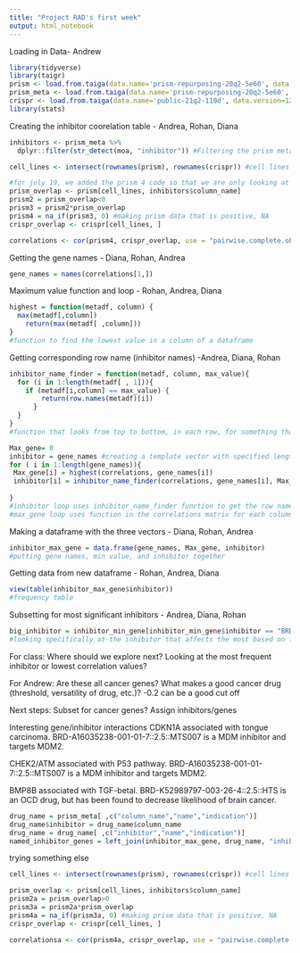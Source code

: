```yaml
---
title: "Project RAD's first week"
output: html_notebook
---
```


Loading in Data- Andrew
```r
library(tidyverse)
library(taigr)
prism <- load.from.taiga(data.name='prism-repurposing-20q2-5e60', data.version=5, data.file='primary-screen-replicate-collapsed-logfold-change')
prism_meta <- load.from.taiga(data.name='prism-repurposing-20q2-5e60', data.version=5, data.file='primary-screen-replicate-collapsed-treatment-info')
crispr <- load.from.taiga(data.name='public-21q2-110d', data.version=12, data.file='Achilles_gene_effect')
library(stats)
```

Creating the inhibitor coorelation table - Andrea, Rohan, Diana
```r
inhibitors <- prism_meta %>%
  dplyr::filter(str_detect(moa, "inhibitor")) #Filtering the prism meta data for only inhibitors

cell_lines <- intersect(rownames(prism), rownames(crispr)) #cell lines that are in both dependency and prism

#for july 19, we added the prism 4 code so that we are only looking at prism values that are less than 0. 
prism_overlap <- prism[cell_lines, inhibitors$column_name]
prism2 = prism_overlap<0
prism3 = prism2*prism_overlap
prism4 = na_if(prism3, 0) #making prism data that is positive, NA
crispr_overlap <- crispr[cell_lines, ]

correlations <- cor(prism4, crispr_overlap, use = "pairwise.complete.obs") #pairwsie mean ignore missing values if missing in one or the other
```

Getting the gene names - Diana, Rohan, Andrea
```r
gene_names = names(correlations[1,])
```

Maximum value function and loop - Rohan, Andrea, Diana
```r
highest = function(metadf, column) {
  max(metadf[,column])
    return(max(metadf[ ,column]))   
}
#function to find the lowest value in a column of a dataframe
```

Getting corresponding row name  (inhibitor names) -Andrea, Diana, Rohan
```r
inhibitor_name_finder = function(metadf, column, max_value){
  for (i in 1:length(metadf[ , 1])){
    if (metadf[i,column] == max_value) {
        return(row.names(metadf)[i])
      }
  }
}
#function that looks from top to bottom, in each row, for something that matches the max gene value

Max_gene= 0
inhibitor = gene_names #creating a template vector with specified length (gene_names)
for ( i in 1:length(gene_names)){
 Max_gene[i] = highest(correlations, gene_names[i])
 inhibitor[i] = inhibitor_name_finder(correlations, gene_names[i], Max_gene[i])
  
}
#inhibitor loop uses inhibitor_name_finder function to get the row name that corresponds with maximum gene
#max_gene loop uses function in the correlations matrix for each column and makes the vector max_gene
```

Making a dataframe with the three vectors - Diana, Rohan, Andrea
```r
inhibitor_max_gene = data.frame(gene_names, Max_gene, inhibitor)
#putting gene names, min value, and inhibitor together
```

Getting data from new dataframe - Rohan, Andrea, Diana
```r
view(table(inhibitor_max_gene$inhibitor))
#frequency table
```

Subsetting for most significant inhibitors - Andrea, Diana, Rohan
```r
big_inhibitor = inhibitor_min_gene[inhibitor_min_gene$inhibitor == "BRD-A16035238-001-01-7::2.5::MTS007",]
#looking specifically at the inhibitor that affects the most based on frequency table
```

For class: Where should we explore next? Looking at the most frequent inhibitor or lowest correlation values?

For Andrew: Are these all cancer genes?
What makes a good cancer drug (threshold, versatility of drug, etc.)?
  -0.2 can be a good cut off

Next steps:
Subset for cancer genes?
Assign inhibitors/genes

Interesting gene/inhibitor interactions
CDKN1A associated with tongue carcinoma. BRD-A16035238-001-01-7::2.5::MTS007 is a MDM inhibitor and targets MDM2. 

CHEK2/ATM associated with P53 pathway. BRD-A16035238-001-01-7::2.5::MTS007 is a MDM inhibitor and targets MDM2. 

BMP8B associated with TGF-betal. BRD-K52989797-003-26-4::2.5::HTS is an OCD drug, but has been found to decrease likelihood of brain cancer.

```r
drug_name = prism_meta[ ,c("column_name","name","indication")]
drug_name$inhibitor = drug_name$column_name
drug_name = drug_name[ ,c("inhibitor","name","indication")]
named_inhibitor_genes = left_join(inhibitor_max_gene, drug_name, "inhibitor")
```

trying something else
```r
cell_lines <- intersect(rownames(prism), rownames(crispr)) #cell lines that are in both dependency and prism

prism_overlap <- prism[cell_lines, inhibitors$column_name]
prism2a = prism_overlap>0
prism3a = prism2a*prism_overlap
prism4a = na_if(prism3a, 0) #making prism data that is positive, NA
crispr_overlap <- crispr[cell_lines, ]

correlationsa <- cor(prism4a, crispr_overlap, use = "pairwise.complete.obs") #pairwsie mean ignore missing values if missing in one or the other
```